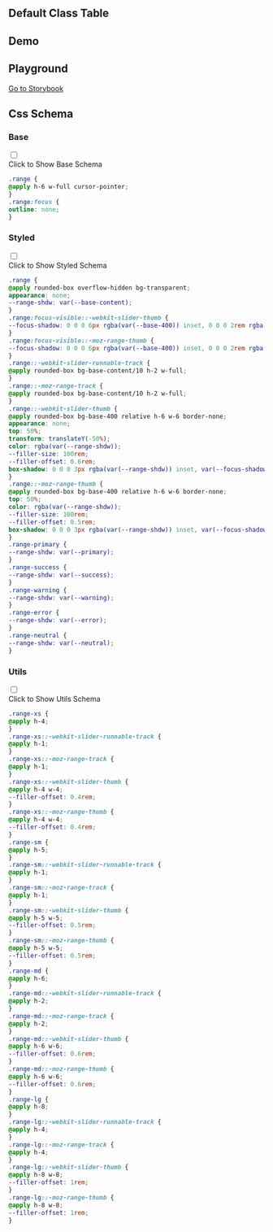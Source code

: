 
## Default Class Table

<CssTable name="range" />

## Demo

<Demo></Demo>

## Playground

[Go to Storybook](https://story.ui.icebreaker.top/?path=/docs/data-entry-range--docs)

## Css Schema


### Base

<div className="collapse">
<input type="checkbox" /> 
<div class="collapse-title px-0">
<span class="btn">Click to Show Base Schema</span>
</div>
<div class="collapse-content"> 

```css
.range {
@apply h-6 w-full cursor-pointer;
}
.range:focus {
outline: none;
}
```

</div>
</div>

  

### Styled

<div className="collapse">
<input type="checkbox" /> 
<div class="collapse-title px-0">
<span class="btn">Click to Show Styled Schema</span>
</div>
<div class="collapse-content"> 

```css
.range {
@apply rounded-box overflow-hidden bg-transparent;
appearance: none;
--range-shdw: var(--base-content);
}
.range:focus-visible::-webkit-slider-thumb {
--focus-shadow: 0 0 0 6px rgba(var(--base-400)) inset, 0 0 0 2rem rgba(var(--range-shdw)) inset;
}
.range:focus-visible::-moz-range-thumb {
--focus-shadow: 0 0 0 6px rgba(var(--base-400)) inset, 0 0 0 2rem rgba(var(--range-shdw)) inset;
}
.range::-webkit-slider-runnable-track {
@apply rounded-box bg-base-content/10 h-2 w-full;
}
.range::-moz-range-track {
@apply rounded-box bg-base-content/10 h-2 w-full;
}
.range::-webkit-slider-thumb {
@apply rounded-box bg-base-400 relative h-6 w-6 border-none;
appearance: none;
top: 50%;
transform: translateY(-50%);
color: rgba(var(--range-shdw));
--filler-size: 100rem;
--filler-offset: 0.6rem;
box-shadow: 0 0 0 3px rgba(var(--range-shdw)) inset, var(--focus-shadow, 0 0), calc(var(--filler-size) * -1 - var(--filler-offset)) 0 0 var(--filler-size);
}
.range::-moz-range-thumb {
@apply rounded-box bg-base-400 relative h-6 w-6 border-none;
top: 50%;
color: rgba(var(--range-shdw));
--filler-size: 100rem;
--filler-offset: 0.5rem;
box-shadow: 0 0 0 3px rgba(var(--range-shdw)) inset, var(--focus-shadow, 0 0), calc(var(--filler-size) * -1 - var(--filler-offset)) 0 0 var(--filler-size);
}
.range-primary {
--range-shdw: var(--primary);
}
.range-success {
--range-shdw: var(--success);
}
.range-warning {
--range-shdw: var(--warning);
}
.range-error {
--range-shdw: var(--error);
}
.range-neutral {
--range-shdw: var(--neutral);
}
```

</div>
</div>

  

### Utils

<div className="collapse">
<input type="checkbox" /> 
<div class="collapse-title px-0">
<span class="btn">Click to Show Utils Schema</span>
</div>
<div class="collapse-content"> 

```css
.range-xs {
@apply h-4;
}
.range-xs::-webkit-slider-runnable-track {
@apply h-1;
}
.range-xs::-moz-range-track {
@apply h-1;
}
.range-xs::-webkit-slider-thumb {
@apply h-4 w-4;
--filler-offset: 0.4rem;
}
.range-xs::-moz-range-thumb {
@apply h-4 w-4;
--filler-offset: 0.4rem;
}
.range-sm {
@apply h-5;
}
.range-sm::-webkit-slider-runnable-track {
@apply h-1;
}
.range-sm::-moz-range-track {
@apply h-1;
}
.range-sm::-webkit-slider-thumb {
@apply h-5 w-5;
--filler-offset: 0.5rem;
}
.range-sm::-moz-range-thumb {
@apply h-5 w-5;
--filler-offset: 0.5rem;
}
.range-md {
@apply h-6;
}
.range-md::-webkit-slider-runnable-track {
@apply h-2;
}
.range-md::-moz-range-track {
@apply h-2;
}
.range-md::-webkit-slider-thumb {
@apply h-6 w-6;
--filler-offset: 0.6rem;
}
.range-md::-moz-range-thumb {
@apply h-6 w-6;
--filler-offset: 0.6rem;
}
.range-lg {
@apply h-8;
}
.range-lg::-webkit-slider-runnable-track {
@apply h-4;
}
.range-lg::-moz-range-track {
@apply h-4;
}
.range-lg::-webkit-slider-thumb {
@apply h-8 w-8;
--filler-offset: 1rem;
}
.range-lg::-moz-range-thumb {
@apply h-8 w-8;
--filler-offset: 1rem;
}
```

</div>
</div>